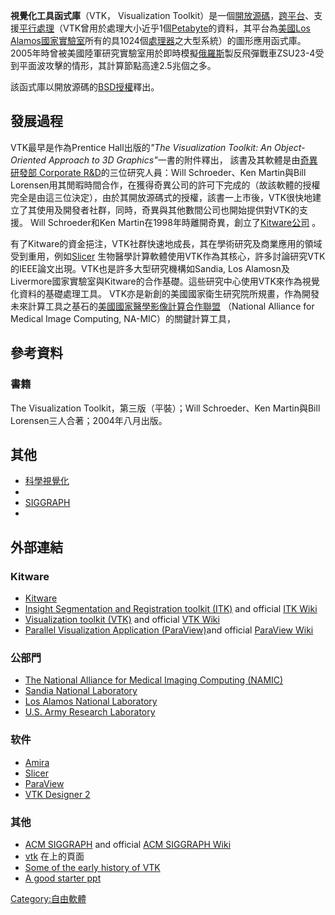 {{NoteTA|G1=IT|G2=FL}}
{{Infobox Software
| name                   = VTK
| logo                   = 
| screenshot             = 
| caption                = 
| author                 = 
| developer              = Kitware Inc.
| released               = 
| latest release version = 6.1.0
| latest release date    = {{Start date and age|2014|01|24|df=yes}}
| operating_system = [[跨平台|跨平台]]
| genre                  = [[視覺化|科學視覺化]]
| license                = [[BSD_licenses|BSD-like]]
| source model           = [[Open_Source|Open Source]]
| language               = [[C++|C++]], [[Tcl|Tcl]], [[Python程式語言|Python]], [[Java程式語言|Java]]
| website                = [http://www.vtk.org/ www.vtk.org]
}}
'''視覺化工具函式庫'''（VTK， Visualization Toolkit）是一個[[開放源碼|開放源碼]]，[[跨平台|跨平台]]、支援[[平行處理|平行處理]]（VTK曾用於處理大小近乎1個[[Petabyte|Petabyte]]的資料，其平台為[[美國|美國]][[Los_Alamos國家實驗室|Los Alamos國家實驗室]]所有的具1024個[[處理器|處理器]]之大型系統）的圖形應用函式庫。2005年時曾被美國陸軍研究實驗室用於即時模擬[[俄羅斯|俄羅斯]]製反飛彈戰車ZSU23-4受到平面波攻擊的情形，其計算節點高達2.5兆個之多。

該函式庫以開放源碼的[[BSD许可证|BSD授權]]釋出。

== 發展過程 ==
VTK最早是作為Prentice Hall出版的''"The Visualization Toolkit: An Object-Oriented Approach to 3D Graphics"''一書的附件釋出，
該書及其軟體是由[https://web.archive.org/web/20170118182127/http://www.crd.ge.com/ 奇異研發部 Corporate R&D]的三位研究人員：Will Schroeder、Ken Martin與Bill Lorensen用其閒暇時間合作，在獲得奇異公司的許可下完成的（故該軟體的授權完全是由這三位決定），由於其開放源碼式的授權，該書一上市後，VTK很快地建立了其使用及開發者社群，同時，奇異與其他數間公司也開始提供對VTK的支援。 Will Schroeder和Ken Martin在1998年時離開奇異，創立了[http://www.kitware.com Kitware公司] {{Wayback|url=http://www.kitware.com/ |date=20220508045152 }}。

有了Kitware的資金挹注，VTK社群快速地成長，其在學術研究及商業應用的領域受到重用，例如[http://slicer.org Slicer] {{Wayback|url=http://slicer.org/ |date=20220504104149 }}
生物醫學計算軟體使用VTK作為其核心，許多討論研究VTK的IEEE論文出現。VTK也是許多大型研究機構如Sandia, Los Alamosn及Livermore國家實驗室與Kitware的合作基礎。這些研究中心使用VTK來作為視覺化資料的基礎處理工具。 
VTK亦是新創的美國國家衛生研究院所規畫，作為開發未來計算工具之基石的[http://www.na-mic.org 美國國家醫學影像計算合作聯盟] {{Wayback|url=http://www.na-mic.org/ |date=20220506094044 }}（National Alliance for Medical Image Computing, NA-MIC）的關鍵計算工具，

== 參考資料 ==
=== 書籍 ===
The Visualization Toolkit，第三版（平裝）；Will Schroeder、Ken Martin與Bill Lorensen三人合著；2004年八月出版。

== 其他 ==
{{portal|自由軟體|}} 

*[[視覺化|科學視覺化]]
*{{link-en|Insight Segmentation and Registration Toolkit|Insight Segmentation and Registration Toolkit|ITK}}
*[[SIGGRAPH|SIGGRAPH]]
*{{link-en|CFX|CFX}}

== 外部連結 ==
=== Kitware ===
*[http://www.kitware.com Kitware] {{Wayback|url=http://www.kitware.com/ |date=20220508045152 }}
*[http://www.itk.org Insight Segmentation and Registration toolkit (ITK)] {{Wayback|url=http://www.itk.org/ |date=20130212140941 }} and official [http://www.itk.org/Wiki/ITK ITK Wiki] {{Wayback|url=http://www.itk.org/Wiki/ITK |date=20211031103133 }}
*[http://www.vtk.org Visualization toolkit (VTK)] {{Wayback|url=http://www.vtk.org/ |date=20210507022839 }} and official [http://www.vtk.org/Wiki/VTK VTK Wiki] {{Wayback|url=http://www.vtk.org/Wiki/VTK |date=20220320045745 }}
*[http://www.paraview.org Parallel Visualization Application (ParaView)]{{Wayback|url=http://www.paraview.org/ |date=20100923084914 }}and official [http://www.paraview.org/Wiki/ParaView ParaView Wiki] {{Wayback|url=http://www.paraview.org/Wiki/ParaView |date=20220331011943 }}

=== 公部門 ===
*[https://web.archive.org/web/20081007053522/http://www.na-mic.org/Wiki/ The National Alliance for Medical Imaging Computing (NAMIC)]
*[http://www.sandia.gov Sandia National Laboratory] {{Wayback|url=http://www.sandia.gov/ |date=20220315094159 }}
*[http://www.lanl.gov Los Alamos National Laboratory]{{Wayback|url=http://www.lanl.gov/ |date=20110224175637 }}
*[http://www.arl.army.mil U.S. Army Research Laboratory] {{Wayback|url=http://www.arl.army.mil/ |date=20220501091340 }}
=== 软件 ===
*[http://www.amiravis.com Amira]{{Wayback|url=http://www.amiravis.com/ |date=20001018125234 }}
*[http://www.slicer.org Slicer]{{Wayback|url=http://www.slicer.org/ |date=20100210195809 }}
*[http://www.paraview.org ParaView]{{Wayback|url=http://www.paraview.org/ |date=20100923084914 }}
*[https://web.archive.org/web/20080323080555/http://www.vcreatelogic.com/oss/vtkdesigner/ VTK Designer 2]

=== 其他 ===
*[https://web.archive.org/web/19961221040900/http://siggraph.org/ ACM SIGGRAPH] and official [https://web.archive.org/web/20070701082050/http://wiki.siggraph.org/wiki/Main_Page ACM SIGGRAPH Wiki]
*[http://freshmeat.net/projects/vtk/ vtk] {{Wayback|url=http://freshmeat.net/projects/vtk/ |date=20110606213721 }}在{{link-en|鮮肉站|Freshmeat}}上的頁面
*[http://marchingcubes.org/index.php/VTK Some of the early history of VTK] {{Wayback|url=http://marchingcubes.org/index.php/VTK |date=20200202170503 }}
*[https://web.archive.org/web/20110626153727/http://www.osc.edu/supercomputing/training/vtk/vtk_0505.pdf A good starter ppt]

[[Category:自由軟體|Category:自由軟體]]